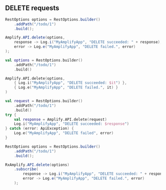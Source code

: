 ## DELETE requests

<BlockSwitcher>
<Block name="Java">

```java
RestOptions options = RestOptions.builder()
    .addPath("/todo/1")
    .build();

Amplify.API.delete(options,
    response -> Log.i("MyAmplifyApp", "DELETE succeeded: " + response),
    error -> Log.e("MyAmplifyApp", "DELETE failed.", error)
);
```

</Block>
<Block name="Kotlin - Callbacks">

```kotlin
val options = RestOptions.builder()
    .addPath("/todo/1")
    .build()

Amplify.API.delete(options,
    { Log.i("MyAmplifyApp", "DELETE succeeded: $it") },
    { Log.e("MyAmplifyApp", "DELETE failed.", it) }
)
```

</Block>
<Block name="Kotlin - Coroutines (Beta)">

```kotlin
val request = RestOptions.builder()
    .addPath("/todo/1")
    .build()
try {
    val response = Amplify.API.delete(request)
    Log.i("MyAmplifyApp", "DELETE succeeded: $response")
} catch (error: ApiException) {
    Log.e("MyAmplifyApp", "DELETE failed", error)
}
```

</Block>
<Block name="RxJava">

```java
RestOptions options = RestOptions.builder()
    .addPath("/todo/1")
    .build();

RxAmplify.API.delete(options)
    .subscribe(
        response -> Log.i("MyAmplifyApp", "DELETE succeeded: " + response),
        error -> Log.e("MyAmplifyApp", "DELETE failed.", error)
    );
```

</Block>
</BlockSwitcher>
